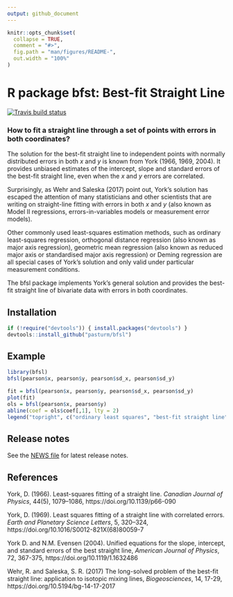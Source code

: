 ```yaml
---
output: github_document
---
```


<!-- README.md is generated from README.Rmd. Please edit that file -->

```r
knitr::opts_chunk$set(
  collapse = TRUE,
  comment = "#>",
  fig.path = "man/figures/README-",
  out.width = "100%"
)
```
# R package bfst: Best-fit Straight Line
[![Travis build status](https://travis-ci.org/pasturm/bfsl.svg?branch=master)](https://travis-ci.org/pasturm/bfsl)

### How to fit a straight line through a set of points with errors in both coordinates?

The solution for the best-fit straight line to independent points with normally distributed errors in both _x_ and _y_ is known from York (1966, 1969, 2004). It provides unbiased estimates of the intercept, slope and standard errors of the best-fit straight line, even when the _x_ and _y_ errors are correlated.

Surprisingly, as Wehr and Saleska (2017) point out, York's solution has escaped the attention of many statisticians and other scientists that are writing on straight-line fitting with errors in both _x_ and _y_ (also known as Model II regressions, errors-in-variables models or measurement error models).

Other commonly used least-squares estimation methods, such as ordinary least-squares regression, orthogonal distance regression (also known as major axis regression), geometric mean regression (also known as reduced major axis or standardised major axis regression) or Deming regression are all special cases of York’s solution and only valid under particular measurement conditions.

The bfsl package implements York's general solution and provides the best-fit straight line of bivariate data with errors in both coordinates.

## Installation
```r
if (!require("devtools")) { install.packages("devtools") }
devtools::install_github("pasturm/bfsl")
```

## Example

```r
library(bfsl)
bfsl(pearson$x, pearson$y, pearson$sd_x, pearson$sd_y)
```
```r
fit = bfsl(pearson$x, pearson$y, pearson$sd_x, pearson$sd_y)
plot(fit)
ols = bfsl(pearson$x, pearson$y)
abline(coef = ols$coef[,1], lty = 2)
legend("topright", c("ordinary least squares", "best-fit straight line"), lty = c(2,1))
```

## Release notes
See the [NEWS file](https://github.com/pasturm/bfsl/blob/master/NEWS.md) for latest release notes.

## References

York, D. (1966). Least-squares fitting of a straight line. _Canadian Journal of Physics_, 44(5), 1079–1086, https://doi.org/10.1139/p66-090

York, D. (1969). Least squares fitting of a straight line with correlated errors. _Earth and Planetary Science Letters_, 5, 320–324,
https://doi.org/10.1016/S0012-821X(68)80059-7

York D. and N.M. Evensen (2004). Unified equations for the slope, intercept, and 
standard errors of the best straight line, _American Journal of Physics_, 72, 367-375, https://doi.org/10.1119/1.1632486

Wehr, R. and Saleska, S. R. (2017) The long-solved problem of the best-fit straight line: application to isotopic mixing lines, _Biogeosciences_, 14, 17-29, https://doi.org/10.5194/bg-14-17-2017

